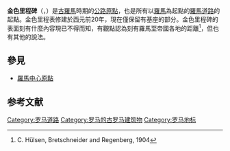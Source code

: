 '''金色里程碑'''（{{lang-la|Miliarium Aureum}}，{{lang-it|Miliario Aureo}}）是[[古羅馬|古羅馬]]時期的[[公路原點|公路原點]]，也是所有以[[羅馬|羅馬]]為起點的[[羅馬道路|羅馬道路]]的起點。金色里程表修建於西元前20年，現在僅保留有基座的部分。金色里程碑的表面刻有什麼內容現已不得而知，有觀點認為刻有羅馬至帝國各地的距離<ref>C. Hülsen, Bretschneider and Regenberg, 1904</ref>，但也有其他的說法。
==參見==
*[[羅馬中心原點|羅馬中心原點]]
==参考文献==
{{Reflist|2}}

[[Category:罗马道路|Category:罗马道路]]
[[Category:罗马的古罗马建筑物|Category:罗马的古罗马建筑物]]
[[Category:罗马地标|Category:罗马地标]]
